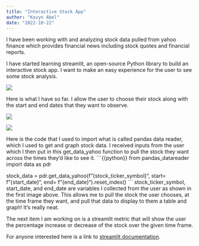 ```yaml
---
title: "Interactive Stock App"
author: "Kavyn Abel"
date: "2022-10-22"
---
```


I have been working with and analyzing stock data pulled from yahoo finance which provides financial news including stock quotes and financial reports.

I have started learning streamlit, an open-source Python library to build an interactive stock app. I want to make an easy experience for the user to see some stock analysis.

![](stock_photo.jpg)

Here is what I have so far. I allow the user to choose their stock along with the start and end dates that they want to observe.

![](stock_app.jpg)

![](stock_app_chart.jpg)

Here is the code that I used to import what is called pandas data reader, which I used to get and graph stock data. I received inputs from the user which I then put in this get_data_yahoo function to pull the stock they want across the times they'd like to see it.
```{{python}}
from pandas_datareader import data as pdr

stock_data = pdr.get_data_yahoo(f"{stock_ticker_symbol}", start= f"{start_date}", end= f"{end_date}").reset_index()
```
stock_ticker_symbol, start_date, and end_date are variables I collected from the user as shown in the first image above. This allows me to pull the stock the user chooses, at the time frame they want, and pull that data to display to them a table and graph! It's really neat.


The next item I am working on is a streamlit metric that will show the user the percentage increase or decrease of the stock over the given time frame.

For anyone interested here is a link to [streamlit documentation](https://docs.streamlit.io/library/get-started).